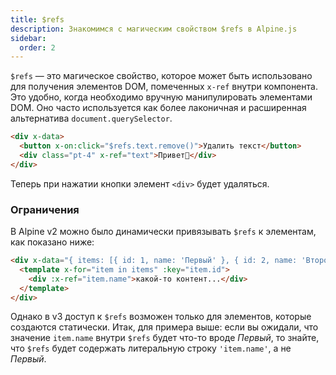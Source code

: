 ```yaml
---
title: $refs
description: Знакомимся с магическим свойством $refs в Alpine.js
sidebar:
  order: 2
---
```


`$refs` — это магическое свойство, которое может быть использовано для получения элементов DOM, помеченных `x-ref` внутри компонента. Это удобно, когда необходимо вручную манипулировать элементами DOM. Оно часто используется как более лаконичная и расширенная альтернатива `document.querySelector`.

```html live "$refs"
<div x-data>
  <button x-on:click="$refs.text.remove()">Удалить текст</button>
  <div class="pt-4" x-ref="text">Привет👋</div>
</div>
```

Теперь при нажатии кнопки элемент `<div>` будет удаляться.

### Ограничения

В Alpine v2 можно было динамически привязывать `$refs` к элементам, как показано ниже:

```html live
<div x-data="{ items: [{ id: 1, name: 'Первый' }, { id: 2, name: 'Второй' }] }">
  <template x-for="item in items" :key="item.id">
    <div :x-ref="item.name">какой-то контент...</div>
  </template>
</div>
```

Однако в v3 доступ к `$refs` возможен только для элементов, которые создаются статически. Итак, для примера выше: если вы ожидали, что значение `item.name` внутри `$refs` будет что-то вроде _Первый_, то знайте, что `$refs` будет содержать литеральную строку `'item.name'`, а не _Первый_.
